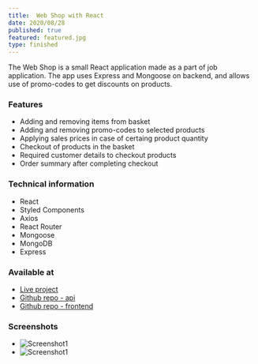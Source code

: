```yaml
---
title:  Web Shop with React
date: 2020/08/28
published: true
featured: featured.jpg
type: finished
---
```


The Web Shop is a small React application made as a part of job application. The app uses Express and Mongoose on backend, and allows use of promo-codes to get discounts on products. 

### Features

- Adding and removing items from basket
- Adding and removing promo-codes to selected products
- Applying sales prices in case of certaing product quantity
- Checkout of products in the basket
- Required customer details to checkout products
- Order summary after completing checkout

### Technical information

- React
- Styled Components
- Axios
- React Router
- Mongoose
- MongoDB
- Express

### Available at

- [Live project](https://placeholder-react.herokuapp.com/)
- [Github repo - api](https://github.com/ikaem/placeholder-api)
- [Github repo - frontend](https://github.com/ikaem/placeholder-react)

### Screenshots

- ![Screenshot1](./screen-1.jpg)
- ![Screenshot1](./screen-2.jpg)